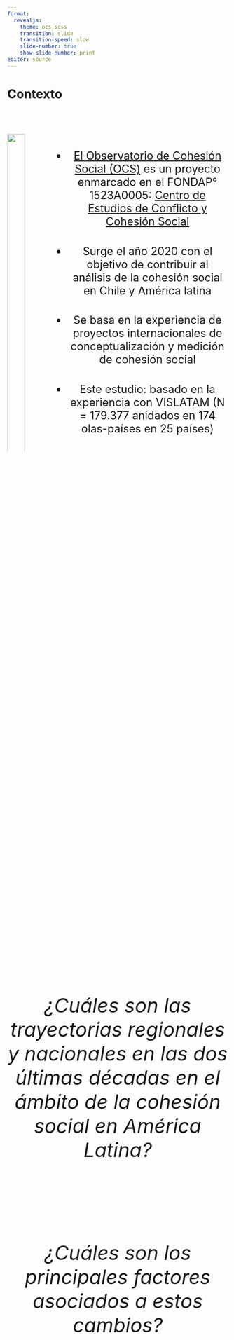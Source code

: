 ```yaml
---
format:
  revealjs:
    theme: ocs.scss
    transition: slide
    transition-speed: slow
    slide-number: true
    show-slide-number: print
editor: source  
---
```




# Contexto {data-background-color="#1b241f"}

## 

::::: columns
::: {.column width="35%"}

<br>

![](images/ocs-transparent2.png){width="100%" fig-align="right"}
:::

:::{.column width="10%"}

:::

::: {.column width="55%" style="font-size: 25px; text-align: center; margin: 0 auto;"}

<br>

-   <div style="margin-bottom: 1.5em;">[El Observatorio de Cohesión Social (OCS)](https://ocs-coes.com/){target="_blank"} es un proyecto enmarcado en el FONDAP° 1523A0005: [Centro de Estudios de Conflicto y Cohesión Social](https://coes.cl/){target="_blank"}</div>

-   <div style="margin-bottom: 1.5em;">Surge el año 2020 con el objetivo de contribuir al análisis de la cohesión social en Chile y América latina</div>

-  <div style="margin-bottom: 1.5em;">Se basa en la experiencia de proyectos internacionales de conceptualización y medición de cohesión social</div>

- <div style="margin-bottom: 1.5em;">Este estudio: basado en la experiencia con VISLATAM (N = 179.377 anidados en 174 olas-países en 25 países)</div>

:::
:::::



## {data-background-color="#1b241f"}

::: {.highlight-last style="font-size:45px; text-align:center; display:flex; flex-direction:column; justify-content:center; height:80vh; gap:2em;"}

*¿Cuáles son las trayectorias regionales y nacionales en las dos últimas décadas en el ámbito de la cohesión social en América Latina?*  

*¿Cuáles son los principales factores asociados a estos cambios?*

:::